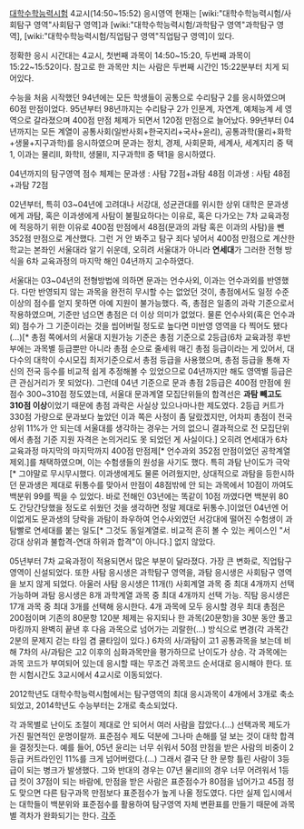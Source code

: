 [[대학수학능력시험]] 4교시(14:50~15:52) 응시영역
현재는 [wiki:"대학수학능력시험/사회탐구 영역"사회탐구 영역]과 [wiki:"대학수학능력시험/과학탐구 영역"과학탐구 영역], [wiki:"대학수학능력시험/직업탐구 영역"직업탐구 영역]이 있다.

정확한 응시 시간대는 4교시, 첫번째 과목이 14:50~15:20, 두번째 과목이 15:22~15:52이다. 참고로 한 과목만 치는 사람은 두번째 시간인 15:22분부터 치게 되어있다.

수능을 처음 시작했던 94년에는 모든 학생들이 공통으로 수리탐구 2를 응시하였으며 60점 만점이었다. 95년부터 98년까지는 수리탐구 2가 인문계, 자연계, 예체능계 세 영역으로 갈라졌으며 400점 만점 체제가 되면서 120점 만점으로 늘어났다. 99년부터 04년까지는 모든 계열이 공통사회(일반사회+한국지리+국사+윤리), 공통과학(물리+화학+생물+지구과학)를 응시하였으며 문과는 정치, 경제, 사회문화, 세계사, 세계지리 중 택1, 이과는 물리Ⅱ, 화학Ⅱ, 생물Ⅱ, 지구과학Ⅱ 중 택1을 응시하였다.

04년까지의 탐구영역 점수 체제는
문과생 : 사탐 72점+과탐 48점
이과생 : 사탐 48점+과탐 72점

02년부터, 특히 03~04년에 고려대나 서강대, 성균관대를 위시한 상위 대학은 문과생에게 과탐, 혹은 이과생에게 사탐이 불필요하다는 이유로, 혹은 다가오는 7차 교육과정에 적응하기 위한 이유로 400점 만점에서 48점(문과의 과탐 혹은 이과의 사탐)을 뺀 352점 만점으로 계산했다. 그런 거 안 봐주고 탐구 죄다 넣어서 400점 만점으로 계산한 학교는 본좌인 서울대라 알기 쉬운데, 오히려 서울대가 아니라 '''연세대'''가 그러한 전형 방식을 6차 교육과정의 마지막 해인 04년까지 고수하였다. 

서울대는 03~04년의 전형방법에 의하면 문과는 언수사외, 이과는 언수과외를 반영했다. 다만 반영되지 않는 과목을 완전히 무시할 수는 없었던 것이, 총점에서도 일정 수준 이상의 점수를 얻지 못하면 아예 지원이 불가능했다. 즉, 총점은 일종의 과락 기준으로서 작용하였으며, 기준만 넘으면 총점은 더 이상 의미가 없었다. 물론 언수사외(혹은 언수과외) 점수가 그 기준이라는 것을 씹어버릴 정도로 높다면 미반영 영역을 다 찍어도 됐다(...)[* 총점 쪽에서의 서울대 지원가능 기준은 총점 기준으로 2등급(6차 교육과정 후반부에는 과목별 등급뿐만 아니라 총점 순으로 줄세워 매긴 총점 등급이라는 게 있어서, 대다수의 대학이 수시모집 최저기준으로서 총점 등급을 사용했으며, 총점 등급을 통해 자신의 전국 등수를 비교적 쉽게 추정해볼 수 있었으므로 04년까지만 해도 영역별 등급은 큰 관심거리가 못 되었다). 그런데 04년 기준으로 문과 총점 2등급은 400점 만점에 원점수 300~310점 정도였는데, 서울대 문과계열 모집단위들의 합격선은 '''과탐 빼고도 310점 이상'''이었기 때문에 총점 과락은 사실상 있으나마나한 제도였다. 2등급 커트가 330점 가량으로 문과보다 높았던 이과 쪽은 사정이 좀 달랐겠지만, 어차피 총점이 전국 상위 11%가 안 되는데 서울대를 생각하는 경우는 거의 없으니 결과적으로 전 모집단위에서 총점 기준 지원 자격은 논의거리도 못 되었던 게 사실이다.] 오히려 연세대가 6차 교육과정 마지막의 마지막까지 400점 만점제[* 언수과외 352점 만점이었던 공학계열 제외.]를 채택하였으며, 이는 수험생들의 원성을 사기도 했다. 특히 과탐 난이도가 극악[* 그야말로 무시무시했다. 이과생에게도 물론 어려웠지만, 상대적으로 과탐을 등한시하던 문과생은 제대로 뒤통수를 맞아서 만점이 48점밖에 안 되는 과목에서 10점이 까여도 백분위 99를 찍을 수 있었다. 바로 전해인 03년에는 똑같이 10점 까였다면 백분위 80도 간당간당했을 정도로 쉬웠던 것을 생각하면 정말 제대로 뒤통수.]이었던 04년엔 어이없게도 문과생의 당락을 과탐이 좌우하여 언수사외였던 서강대에 떨어진 수험생이 과탐빨로 연세대를 붙는 일도[* 그것도 동일계열로. 비교적 흔히 볼 수 있는 케이스인 "서강대 상위과 불합격-연대 하위과 합격"이 아니다.] 없지 않았다. 

05년부터 7차 교육과정이 적용되면서 많은 부분이 달라졌다.
가장 큰 변화로, 직업탐구 영역이 신설되었다. 또한 사탐 응시생은 과학탐구 영역을, 과탐 응시생은 사회탐구 영역을 보지 않게 되었다. 아울러 사탐 응시생은 11개(!) 사회계열 과목 중 최대 4개까지 선택 가능하며 과탐 응시생은 8개 과학계열 과목 중 최대 4개까지 선택 가능. 직탐 응시생은 17개 과목 중 최대 3개를 선택해 응시한다. 4개 과목에 모두 응시할 경우 최대 총점은 200점이며 기존의 80문항 120분 체제는 유지되나 한 과목(20문항)을 30분 동안 풀고 마킹까지 완벽히 끝낸 후 다음 과목으로 넘어가는 괴랄한(...) 방식으로 변경(각 과목간 2분의 문제지 걷는 타임 겸 쿨타임이 있다.) 6차의 사/과탐이 고1 공통과목을 보는데 비해 7차의 사/과탐은 고2 이후의 심화과목만을 평가하므로 난이도가 상승. 각 과목에는 과목 코드가 부여되어 있는데 응시할 때는 무조건 과목코드 순서대로 응시해야 한다. 또한 시험시간도 3교시에서 4교시로 이동되었다.

2012학년도 대학수학능력시험에서는 탐구영역의 최대 응시과목이 4개에서 3개로 축소되었고, 2014학년도 수능부터는 2개로 축소되었다.

각 과목별로 난이도 조절이 제대로 안 되어서 여러 사람을 잡았다.(...) 선택과목 제도가 가진 필연적인 운명이랄까. 표준점수 제도 덕분에 그나마 손해를 덜 보는 것이 대학 합격을 결정짓는다.
예를 들어, 05년 윤리는 너무 쉬워서 50점 만점을 받은 사람의 비중이 2등급 커트라인인 11%를 크게 넘어버렸다.(...) 그래서 결국 단 한 문항 틀린 사람이 3등급이 되는 병크가 발생했다. 그와 반대의 경우는 07년 물리Ⅱ의 경우 너무 어려워서 1등급 컷이 37점이 되는 바람에, 만점을 받은 사람은 표준점수가 80점을 넘어가고 45점 정도 맞으면 다른 탐구과목 만점보다 표준점수가 높게 나올 정도였다. 다만 실제 입시에서는 대학들이 백분위와 표준점수를 활용하여 탐구영역 자체 변환표를 만들기 때문에 과목별 격차가 완화되기는 한다. 
[[각주]]
